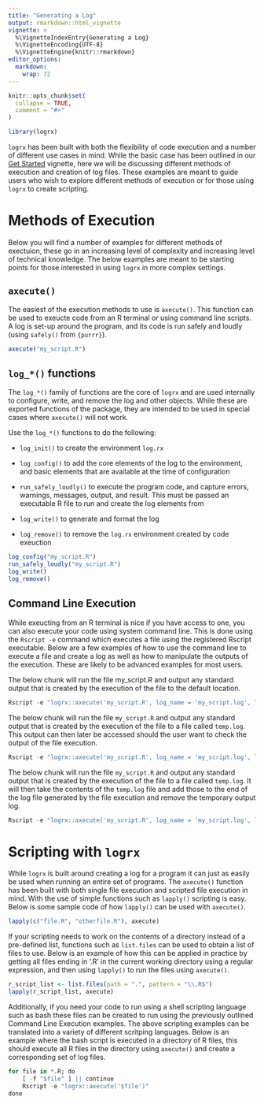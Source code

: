 ```yaml
---
title: "Generating a Log"
output: rmarkdown::html_vignette
vignette: >
  %\VignetteIndexEntry{Generating a Log}
  %\VignetteEncoding{UTF-8}
  %\VignetteEngine{knitr::rmarkdown}
editor_options: 
  markdown: 
    wrap: 72
---
```


```r
knitr::opts_chunk$set(
  collapse = TRUE,
  comment = "#>"
)

library(logrx)
```

`logrx` has been built with both the flexibility of code execution and a number of different use cases in mind.  While the basic case has been outlined in our [Get Started](https://atorus-research.github.io/logrx/articles/logrx.html) vignette, here we will be discussing different methods of execution and creation of log files.  These examples are meant to guide users who wish to explore different methods of execution or for those using ```logrx``` to create scripting.

# Methods of Execution
Below you will find a number of examples for different methods of exectuion, these go in an increasing level of complexity and increasing level of technical knowledge.  The below examples are meant to be starting points for those interested in using ```logrx``` in more complex settings.

## `axecute()`
The easiest of the execution methods to use is `axecute()`.  This function can be used to exeucte code from an R terminal or using command line scripts. A log is 
set-up around the program, and its code is run safely and loudly (using `safely()` from `{purrr}`).
```r
axecute("my_script.R")
```

## `log_*()` functions
The `log_*()` family of functions are the core of ```logrx``` and are used internally to configure, write, and remove the log and other objects.  While these are exported functions of the package, they are intended to be used in special cases where `axecute()` will not work.

Use the `log_*()` functions to do the following:

* `log_init()` to create the environment `log.rx`

* `log_config()` to add the core elements of the log to the environment, and basic elements that are available at the time of configuration

* `run_safely_loudly()` to execute the program code, and capture errors, warnings,
messages, output, and result.  This must be passed an executable R file to run and create the log elements from

* `log_write()` to generate and format the log

* `log_remove()` to remove the `log.rx` environment created by code exeuction

```r
log_config("my_script.R")
run_safely_loudly("my_script.R")
log_write()
log_remove()
```

## Command Line Execution
While exeucting from an R terminal is nice if you have access to one, you can also execute your code using system command line.  This is done using the `Rscript -e` command which executes a file using the registered Rscript executable.  Below are a few examples of how to use the command line to execute a file and create a log as well as how to manipulate the outputs of the execution.  These are likely to be advanced examples for most users.

The below chunk will run the file my_script.R and output any standard output that is created by the execution of the file to the default location.
```r
Rscript -e "logrx::axecute('my_script.R', log_name = 'my_script.log', log_path = '.')"
```

The below chunk will run the file `my_script.R` and output any standard output that is created by the execution of the file to a file called `temp.log`.  This output can then later be accessed should the user want to check the output of the file execution.
```r
Rscript -e "logrx::axecute('my_script.R', log_name = 'my_script.log', log_path = '.')" > temp.log 2>&1
```

The below chunk will run the file `my_script.R` and output any standard output that is created by the execution of the file to a file called `temp.log`.  It will then take the contents of the `temp.log` file and add those to the end of the log file generated by the file execution and remove the temporary output log.
```r
Rscript -e "logrx::axecute('my_script.R', log_name = 'my_script.log', log_path = '.')" > temp.log 2>&1; cat my_script.log >> my_script.log; rm my_script.log
```


# Scripting with ```logrx```
While ```logrx``` is built around creating a log for a program it can just as easily be used when running an entire set of programs.  The `axecute()` function has been built with both single file execution and scripted file execution in mind.  With the use of simple functions such as `lapply()` scripting is easy.  Below is some sample code of how `lapply()` can be used with `axecute()`.

```r
lapply(c("file.R", "otherfile.R"), axecute)
```

If your scripting needs to work on the contents of a directory instead of a pre-defined list, functions such as `list.files` can be used to obtain a list of files to use.  Below is an example of how this can be applied in practice by getting all files ending in '.R' in the current working directory using a regular expression, and then using `lapply()` to run the files using `axecute()`.

```r
r_script_list <- list.files(path = ".", pattern = "\\.R$")
lapply(r_script_list, axecute)
```

Additionally, if you need your code to run using a shell scripting language such as bash these files can be created to run using the previously outlined Command Line Execution examples.  The above scripting examples can be translated into a variety of different scritping languages.  Below is an example where the bash script is executed in a directory of R files, this should execute all R files in the directory using `axecute()` and create a corresponding set of log files.

```r
for file in *.R; do
    [ -f "$file" ] || continue
    Rscript -e "logrx::axecute('$file')"
done
```
